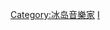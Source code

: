 {{Catnav|頁面分類|人物|各國人物|冰岛人|冰岛音樂家}}
{{Catnav|頁面分類|人物|各職業人物|音乐家|作曲家}}

[[Category:冰岛音樂家|Category:冰岛音樂家]]
[[Category:各国作曲家|I]]